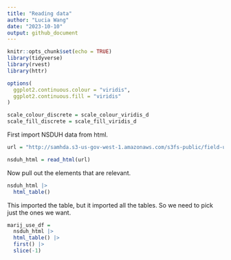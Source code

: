 ```yaml
---
title: "Reading data"
author: "Lucia Wang"
date: "2023-10-10"
output: github_document
---
```


```r
knitr::opts_chunk$set(echo = TRUE)
library(tidyverse)
library(rvest)
library(httr)

options(
  ggplot2.continuous.colour = "viridis",
  ggplot2.continuous.fill = "viridis"
)

scale_colour_discrete = scale_colour_viridis_d
scale_fill_discrete = scale_fill_viridis_d
```

First import NSDUH data from html.
```r
url = "http://samhda.s3-us-gov-west-1.amazonaws.com/s3fs-public/field-uploads/2k15StateFiles/NSDUHsaeShortTermCHG2015.htm"

nsduh_html = read_html(url)
```

Now pull out the elements that are relevant.
```r
nsduh_html |>
  html_table()
```
This imported the table, but it imported all the tables. So we need to pick just the ones we want.
```r
marij_use_df = 
  nsduh_html |>
  html_table() |>
  first() |>
  slice(-1)
```




